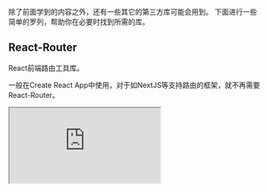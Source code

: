 除了前面学到的内容之外，还有一些其它的第三方库可能会用到。
下面进行一些简单的罗列，帮助你在必要时找到所需的库。

## React-Router

React前端路由工具库。

一般在Create React App中使用，对于如NextJS等支持路由的框架，就不再需要React-Router。

<iframe src="https://codesandbox.io/embed/react-router-basic-bnpsd?fontsize=14&hidenavigation=1&theme=dark"
        className={'w-full h-[500px] border-r !border-black overflow-hidden'}
        title="React Router - Basic"
        allow="accelerometer; ambient-light-sensor; camera; encrypted-media; geolocation; gyroscope; hid; microphone; midi; payment; usb; vr; xr-spatial-tracking"
        sandbox="allow-forms allow-modals allow-popups allow-presentation allow-same-origin allow-scripts"
/>

## Data Fetching

帮助获取后台数据并提供缓存、数据状态和异步刷新等功能。

- [SWR](https://github.com/vercel/swr)(笔者首选)
- [React Query](https://github.com/tannerlinsley/react-query)

```jsx
import useSWR from 'swr'

function Profile() {
  const { data, error } = useSWR('/api/user', fetcher)

  if (error) return <div>failed to load</div>
  if (!data) return <div>loading...</div>
  return <div>hello {data.name}!</div>
}
```

## 动画库

- [React-spring](https://github.com/pmndrs/react-spring)
- [React-motion](https://github.com/chenglou/react-motion)
- [Framer-motion](https://github.com/framer/motion)

## Hooks钩子工具库

- [react-use](https://github.com/streamich/react-use)
- [ahooks](https://github.com/alibaba/hooks)
- [rooks](https://github.com/imbhargav5/rooks)

## 测试相关

- [storybook](https://github.com/storybookjs/storybook)
- [jest](https://github.com/facebook/jest)
- [json-server](https://github.com/typicode/json-server)

## 大数据/无限列表渲染

- [react-virtualized](https://github.com/bvaughn/react-virtualized)
- [react-window](https://github.com/bvaughn/react-window)